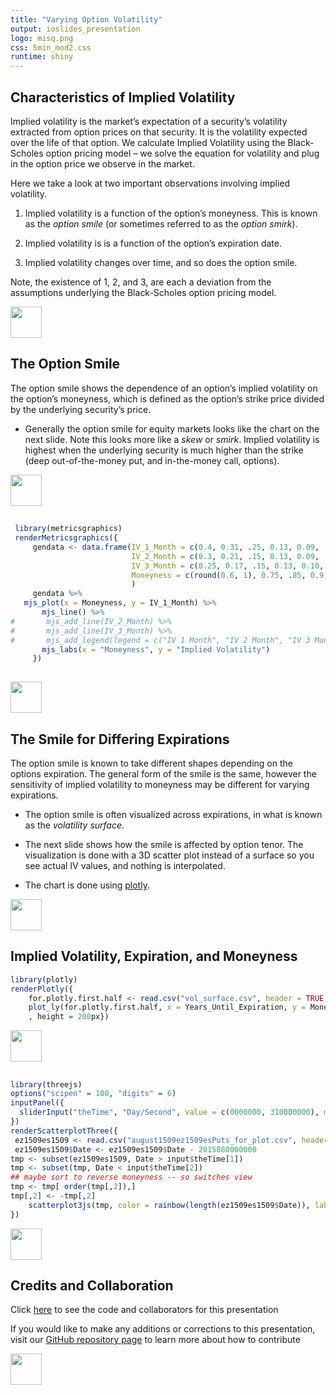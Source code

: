 ```yaml
---
title: "Varying Option Volatility"
output: ioslides_presentation
logo: misq.png
css: 5min_mod2.css
runtime: shiny
---
```


## Characteristics of Implied Volatility

Implied volatility is the market's expectation of a security's volatility extracted from option prices on that security.  It is the volatility expected over the life of that option.  We calculate Implied Volatility using the Black-Scholes option pricing model -- we solve the equation for volatility and plug in the option price we observe in the market.  

Here we take a look at two important observations involving implied volatility.

1. Implied volatility is a function of the option's moneyness.  This is known as the *option smile* (or sometimes referred to as the *option smirk*).

2. Implied volatility is is a function of the option's expiration date.  

3. Implied volatility changes over time, and so does the option smile. 

Note, the existence of 1, 2, and 3, are each a deviation from the assumptions underlying the Black-Scholes option pricing model. 

<div class="MIfooter"><img src="mi.png" style="height:50px;"></div> 

## The Option Smile

The option smile shows the dependence of an option's implied volatility on the option's moneyness, which is defined as the option's strike price divided by the underlying security's price.  

-  Generally the option smile for equity markets looks like the chart on the next slide. Note this looks more like a *skew* or *smirk*.  Implied volatility is highest when the underlying security is much higher than the strike (deep out-of-the-money put, and in-the-money call, options).  

<div class="MIfooter"><img src="mi.png" style="height:50px;"></div> 


##

```r
 library(metricsgraphics)
 renderMetricsgraphics({
     gendata <- data.frame(IV_1_Month = c(0.4, 0.31, .25, 0.13, 0.09, .05),
                           IV_2_Month = c(0.3, 0.21, .15, 0.13, 0.09, .08),
                           IV_3_Month = c(0.25, 0.17, .15, 0.13, 0.10, .09),
                           Moneyness = c(round(0.6, 1), 0.75, .85, 0.9, 1.05, 1.15)
                           )
     gendata %>%
   mjs_plot(x = Moneyness, y = IV_1_Month) %>%
       mjs_line() %>%
#       mjs_add_line(IV_2_Month) %>%
#       mjs_add_line(IV_3_Month) %>%
#       mjs_add_legend(legend = c("IV 1 Month", "IV 2 Month", "IV 3 Month")) %>%
       mjs_labs(x = "Moneyness", y = "Implied Volatility")
     })
 
```

<div class="MIfooter"><img src="mi.png" style="height:50px;"></div> 

## The Smile for Differing Expirations

The option smile is known to take different shapes depending on the options expiration.  The general form of the smile is the same, however the sensitivity of implied volatility to moneyness may be different for varying expirations.  

-  The option smile is often visualized across expirations, in what is known as the *volatility surface*.  

-  The next slide shows how the smile is affected by option tenor.  The visualization is done with a 3D scatter plot instead of a surface so you see actual IV values, and nothing is interpolated.

-  The chart is done using [plotly]().


<div class="MIfooter"><img src="mi.png" style="height:50px;"></div> 

## Implied Volatility, Expiration, and Moneyness

```r
library(plotly)
renderPlotly({
    for.plotly.first.half <- read.csv("vol_surface.csv", header = TRUE, stringsAsFactors = FALSE)
    plot_ly(for.plotly.first.half, x = Years_Until_Expiration, y = Moneyness, z = Implied_Volatility, color = Implied_Volatility, type = "scatter3d", mode = "markers")
    , height = 200px})
```
<div class="MIfooter"><img src="mi.png" style="height:50px;"></div> 

##

```r

library(threejs)
options("scipen" = 100, "digits" = 6)
inputPanel({
  sliderInput("theTime", "Day/Second", value = c(0000000, 310000000), min = 0000000, max = 3100000, animate = animationOptions(interval = 300), sep = "", step = 60)
})
renderScatterplotThree({
 ez1509es1509 <- read.csv("august1509ez1509esPuts_for_plot.csv", header = TRUE)[, -1]
 ez1509es1509$Date <- ez1509es1509$Date - 2015080000000
tmp <- subset(ez1509es1509, Date > input$theTime[1])
tmp <- subset(tmp, Date < input$theTime[2])
## maybe sort to reverse moneyness -- so switches view
tmp <- tmp[ order(tmp[,2]),]
tmp[,2] <- -tmp[,2]
    scatterplot3js(tmp, color = rainbow(length(ez1509es1509$Date)), labels = c("Time", "-Moneyness", "Implied Volatility"))
})
```

<div class="MIfooter"><img src="mi.png" style="height:50px;"></div> 




## Credits and Collaboration

Click [here](https://github.com/FinancialMarkets/5MinuteFinance/blob/master/Options/stochastic_vol/stoch_vol.Rmd) to see the code and collaborators for this presentation

If you would like to make any additions or corrections to this presentation, visit our [GitHub repository page](https://github.com/FinancialMarkets/5MinuteFinance#how-to-contribute) to learn more about how to contribute

<div class="MIfooter"><img src="mi.png" style="height:50px;"></div> 
